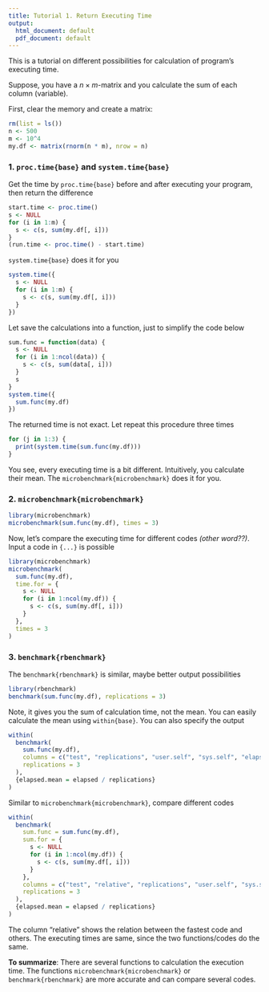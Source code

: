 ```yaml
---
title: Tutorial 1. Return Executing Time
output:
  html_document: default
  pdf_document: default
---
```

This is a tutorial on different possibilities for calculation of program's executing time.

Suppose, you have a $n \times m$-matrix and you calculate the sum of each column (variable).

First, clear the memory and create a matrix:
```r
rm(list = ls())
n <- 500
m <- 10^4
my.df <- matrix(rnorm(n * m), nrow = n)
```
### 1. `proc.time{base}` and `system.time{base}` 
Get the time by `proc.time{base}` before and after executing your program, then return the difference
```r
start.time <- proc.time()
s <- NULL
for (i in 1:m) {
  s <- c(s, sum(my.df[, i]))
}
(run.time <- proc.time() - start.time)
```
`system.time{base}` does it for you
```r
system.time({
  s <- NULL
  for (i in 1:m) {
    s <- c(s, sum(my.df[, i]))
  }
})
```
Let save the calculations into a function, just to simplify the code below
```r
sum.func = function(data) {
  s <- NULL
  for (i in 1:ncol(data)) {
    s <- c(s, sum(data[, i]))
  }
  s
}
system.time({
  sum.func(my.df)
})
```
The returned time is not exact. Let repeat this procedure three times
```r
for (j in 1:3) {
  print(system.time(sum.func(my.df)))
}
```
You see, every executing time is a bit different. Intuitively, you calculate their mean. The `microbenchmark{microbenchmark}` does it for you.

### 2. `microbenchmark{microbenchmark}`
```r
library(microbenchmark)
microbenchmark(sum.func(my.df), times = 3)
```
Now, let's compare the executing time for different codes _(other word??)_. Input a code in `{...}` is possible
```r
library(microbenchmark)
microbenchmark(
  sum.func(my.df), 
  time.for = {
    s <- NULL
    for (i in 1:ncol(my.df)) {
      s <- c(s, sum(my.df[, i]))
    }
  },
  times = 3
)
```

### 3. `benchmark{rbenchmark}`
The `benchmark{rbenchmark}` is similar, maybe better output possibilities
```r
library(rbenchmark)
benchmark(sum.func(my.df), replications = 3)
```
Note, it gives you the sum of calculation time, not the mean. You can easily calculate the mean using `within{base}`. 
You can also specify the output
```r
within(
  benchmark(
    sum.func(my.df), 
    columns = c("test", "replications", "user.self", "sys.self", "elapsed"), 
    replications = 3
  ),
  {elapsed.mean = elapsed / replications}
)
```
Similar to `microbenchmark{microbenchmark}`, compare different codes
```r
within(
  benchmark(
    sum.func = sum.func(my.df), 
    sum.for = {
      s <- NULL
      for (i in 1:ncol(my.df)) {
        s <- c(s, sum(my.df[, i]))
      }
    },
    columns = c("test", "relative", "replications", "user.self", "sys.self", "elapsed"), 
    replications = 3
  ),
  {elapsed.mean = elapsed / replications}
)

```

The column "relative" shows the relation between the fastest code and others.
The executing times are same, since the two functions/codes do the same.

**To summarize**: There are several functions to calculation the execution time. The functions `microbenchmark{microbenchmark}` or `benchmark{rbenchmark}` are more accurate and can compare several codes.
